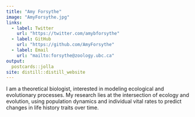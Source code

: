 ```yaml
---
title: "Amy Forsythe"
image: "AmyForsythe.jpg"
links:
  - label: Twitter
    url: "https://twitter.com/amybforsythe"
  - label: GitHub
    url: "https://github.com/AmyForsythe"
  - label: Email
    url: "mailto:forsythe@zoology.ubc.ca"
output:
  postcards::jolla
site: distill::distill_website
---
```

 
I am a theoretical biologist, interested in modeling ecological and evolutionary processes. My research lies at the intersection of ecology and evolution, using population dynamics and individual vital rates to predict changes in life history traits over time.
